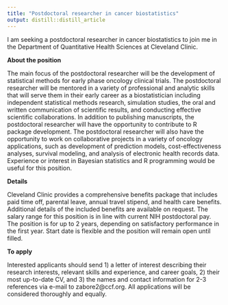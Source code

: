 ```yaml
---
title: "Postdoctoral researcher in cancer biostatistics"
output: distill::distill_article
---
```


I am seeking a postdoctoral researcher in cancer biostatistics to join me in the Department of Quantitative Health Sciences at Cleveland Clinic.

**About the position**

The main focus of the postdoctoral researcher will be the development of statistical methods for early phase oncology clinical trials. The postdoctoral researcher will be mentored in a variety of professional and analytic skills that will serve them in their early career as a biostatistician including independent statistical methods research, simulation studies, the oral and written communication of scientific results, and conducting effective scientific collaborations. In addition to publishing manuscripts, the postdoctoral researcher will have the opportunity to contribute to R package development. The postdoctoral researcher will also have the opportunity to work on collaborative projects in a variety of oncology applications, such as development of prediction models, cost-effectiveness analyses, survival modeling, and analysis of electronic health records data. Experience or interest in Bayesian statistics and R programming would be useful for this position. 

**Details**

Cleveland Clinic provides a comprehensive benefits package that includes paid time off, parental leave, annual travel stipend, and health care benefits. Additional details of the included benefits are available on request. The salary range for this position is in line with current NIH postdoctoral pay. The position is for up to 2 years, depending on satisfactory performance in the first year. Start date is flexible and the position will remain open until filled.

**To apply**

Interested applicants should send 1) a letter of interest describing their research interests, relevant skills and experience, and career goals, 2) their most up-to-date CV, and 3) the names and contact information for 2-3 references via e-mail to zabore2@ccf.org. All applications will be considered thoroughly and equally.
